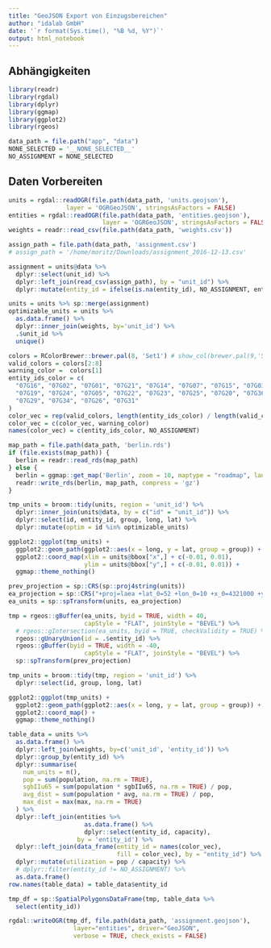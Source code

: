 ```yaml
---
title: "GeoJSON Export von Einzugsbereichen"
author: "idalab GmbH"
date: '`r format(Sys.time(), "%B %d, %Y")`'
output: html_notebook
---
```


## Abhängigkeiten

```r
library(readr)
library(rgdal)
library(dplyr)
library(ggmap)
library(ggplot2)
library(rgeos)
```

```r
data_path = file.path("app", "data")
NONE_SELECTED = '__NONE_SELECTED__'
NO_ASSIGNMENT = NONE_SELECTED
```

## Daten Vorbereiten

```r
units = rgdal::readOGR(file.path(data_path, 'units.geojson'),
                layer = 'OGRGeoJSON', stringsAsFactors = FALSE)
entities = rgdal::readOGR(file.path(data_path, 'entities.geojson'),
                          layer = 'OGRGeoJSON', stringsAsFactors = FALSE)
weights = readr::read_csv(file.path(data_path, 'weights.csv'))

assign_path = file.path(data_path, 'assignment.csv')
# assign_path = '/home/moritz/Downloads/assignment_2016-12-13.csv'

assignment = units@data %>%
  dplyr::select(unit_id) %>%
  dplyr::left_join(read_csv(assign_path), by = "unit_id") %>%
  dplyr::mutate(entity_id = ifelse(is.na(entity_id), NO_ASSIGNMENT, entity_id)) # FIXME necessary?

units = units %>% sp::merge(assignment)
optimizable_units = units %>%
  as.data.frame() %>%
  dplyr::inner_join(weights, by='unit_id') %>%
  .$unit_id %>%
  unique()
```

```r
colors = RColorBrewer::brewer.pal(8, 'Set1') # show_col(brewer.pal(9,'Set1'))
valid_colors = colors[2:8]
warning_color =  colors[1]
entity_ids_color = c(
  "07G16", "07G02", "07G01", "07G21", "07G14", "07G07", "07G15", "07G03", "07G13", "07G12", "07G10", "07G17", "07G06", "07G18",
  "07G19", "07G24", "07G05", "07G22", "07G23", "07G25", "07G20", "07G36", "07G27", "07G37", "07G35", "07G30", "07G28", "07G32",
  "07G29", "07G34", "07G26", "07G31"
)
color_vec = rep(valid_colors, length(entity_ids_color) / length(valid_colors)+1)[1:length(entity_ids_color)]
color_vec = c(color_vec, warning_color)
names(color_vec) = c(entity_ids_color, NO_ASSIGNMENT)
```

```r
map_path = file.path(data_path, 'berlin.rds')
if (file.exists(map_path)) {
  berlin = readr::read_rds(map_path)
} else {
  berlin = ggmap::get_map('Berlin', zoom = 10, maptype = "roadmap", language = "de")
  readr::write_rds(berlin, map_path, compress = 'gz')
}
```

```r
tmp_units = broom::tidy(units, region = 'unit_id') %>%
  dplyr::inner_join(units@data, by = c("id" = "unit_id")) %>%
  dplyr::select(id, entity_id, group, long, lat) %>%
  dplyr::mutate(optim = id %in% optimizable_units)

ggplot2::ggplot(tmp_units) +
  ggplot2::geom_path(ggplot2::aes(x = long, y = lat, group = group)) +
  ggplot2::coord_map(xlim = units@bbox["x",] + c(-0.01, 0.01),
                     ylim = units@bbox["y",] + c(-0.01, 0.01)) +
  ggmap::theme_nothing()
```
```r
prev_projection = sp::CRS(sp::proj4string(units))
ea_projection = sp::CRS("+proj=laea +lat_0=52 +lon_0=10 +x_0=4321000 +y_0=3210000 +ellps=GRS80 +towgs84=0,0,0,0,0,0,0 +units=m +no_defs")
ea_units = sp::spTransform(units, ea_projection)
```

```r
tmp = rgeos::gBuffer(ea_units, byid = TRUE, width = 40,
                     capStyle = "FLAT", joinStyle = "BEVEL") %>%
  # rgeos::gIntersection(ea_units, byid = TRUE, checkValidity = TRUE) %>%
  rgeos::gUnaryUnion(id = .$entity_id) %>%
  rgeos::gBuffer(byid = TRUE, width = -40,
                     capStyle = "FLAT", joinStyle = "BEVEL") %>%
  sp::spTransform(prev_projection)

tmp_units = broom::tidy(tmp, region = 'unit_id') %>%
  dplyr::select(id, group, long, lat)

ggplot2::ggplot(tmp_units) +
  ggplot2::geom_path(ggplot2::aes(x = long, y = lat, group = group)) +
  ggplot2::coord_map() +
  ggmap::theme_nothing()
```

```r
table_data = units %>%
  as.data.frame() %>%
  dplyr::left_join(weights, by=c('unit_id', 'entity_id')) %>%
  dplyr::group_by(entity_id) %>%
  dplyr::summarise(
    num_units = n(),
    pop = sum(population, na.rm = TRUE),
    sgbIIu65 = sum(population * sgbIIu65, na.rm = TRUE) / pop,
    avg_dist = sum(population * avg, na.rm = TRUE) / pop,
    max_dist = max(max, na.rm = TRUE)
  ) %>%
  dplyr::left_join(entities %>%
                     as.data.frame() %>%
                     dplyr::select(entity_id, capacity),
                   by = 'entity_id') %>%
  dplyr::left_join(data_frame(entity_id = names(color_vec),
                              fill = color_vec), by = "entity_id") %>%
  dplyr::mutate(utilization = pop / capacity) %>%
  # dplyr::filter(entity_id != NO_ASSIGNMENT) %>%
  as.data.frame()
row.names(table_data) = table_data$entity_id

tmp_df = sp::SpatialPolygonsDataFrame(tmp, table_data %>%
  select(entity_id))

rgdal::writeOGR(tmp_df, file.path(data_path, 'assignment.geojson'),
                  layer="entities", driver="GeoJSON",
                  verbose = TRUE, check_exists = FALSE)
```

